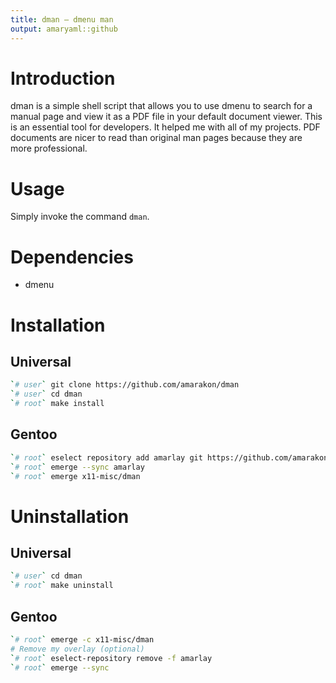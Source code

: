 ```yaml
---
title: dman – dmenu man
output: amaryaml::github
---
```


# Introduction

dman is a simple shell script that allows you to use dmenu to search for a
manual page and view it as a PDF file in your default document viewer.
This is an essential tool for developers.
It helped me with all of my projects.
PDF documents are nicer to read than original man pages because they are more
professional.

# Usage

Simply invoke the command `dman`.

# Dependencies

- dmenu

# Installation

## Universal

```sh
`# user` git clone https://github.com/amarakon/dman
`# user` cd dman
`# root` make install
```

## Gentoo

```sh
`# root` eselect repository add amarlay git https://github.com/amarakon/amarlay
`# root` emerge --sync amarlay
`# root` emerge x11-misc/dman
```

# Uninstallation

## Universal

```sh
`# user` cd dman
`# root` make uninstall
```

## Gentoo

```sh
`# root` emerge -c x11-misc/dman
# Remove my overlay (optional)
`# root` eselect-repository remove -f amarlay
`# root` emerge --sync
```

